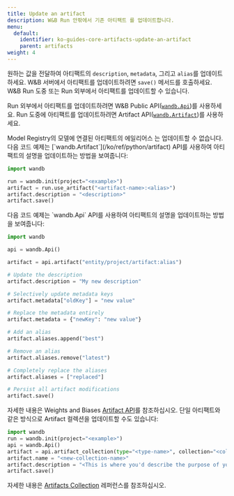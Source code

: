 ```yaml
---
title: Update an artifact
description: W&B Run 안팎에서 기존 아티팩트 를 업데이트합니다.
menu:
  default:
    identifier: ko-guides-core-artifacts-update-an-artifact
    parent: artifacts
weight: 4
---
```


원하는 값을 전달하여 아티팩트의 `description`, `metadata`, 그리고 `alias`를 업데이트하세요. W&B 서버에서 아티팩트를 업데이트하려면 `save()` 메서드를 호출하세요. W&B Run 도중 또는 Run 외부에서 아티팩트를 업데이트할 수 있습니다.

Run 외부에서 아티팩트를 업데이트하려면 W&B Public API([`wandb.Api`](/ko/ref/python/public-api/api))를 사용하세요. Run 도중에 아티팩트를 업데이트하려면 Artifact API([`wandb.Artifact`](/ko/ref/python/artifact))를 사용하세요.

<Warning>
Model Registry의 모델에 연결된 아티팩트의 에일리어스 는 업데이트할 수 없습니다.
</Warning>

<Tabs>
<Tab title="Run 도중">
다음 코드 예제는 [`wandb.Artifact`](/ko/ref/python/artifact) API를 사용하여 아티팩트의 설명을 업데이트하는 방법을 보여줍니다:

```python
import wandb

run = wandb.init(project="<example>")
artifact = run.use_artifact("<artifact-name>:<alias>")
artifact.description = "<description>"
artifact.save()
```
</Tab>
<Tab title="Run 외부">
다음 코드 예제는 `wandb.Api` API를 사용하여 아티팩트의 설명을 업데이트하는 방법을 보여줍니다:

```python
import wandb

api = wandb.Api()

artifact = api.artifact("entity/project/artifact:alias")

# Update the description
artifact.description = "My new description"

# Selectively update metadata keys
artifact.metadata["oldKey"] = "new value"

# Replace the metadata entirely
artifact.metadata = {"newKey": "new value"}

# Add an alias
artifact.aliases.append("best")

# Remove an alias
artifact.aliases.remove("latest")

# Completely replace the aliases
artifact.aliases = ["replaced"]

# Persist all artifact modifications
artifact.save()
```

자세한 내용은 Weights and Biases [Artifact API](/ko/ref/python/artifact)를 참조하십시오.
</Tab>
<Tab title="컬렉션 사용">
단일 아티팩트와 같은 방식으로 Artifact 컬렉션을 업데이트할 수도 있습니다:

```python
import wandb
run = wandb.init(project="<example>")
api = wandb.Api()
artifact = api.artifact_collection(type="<type-name>", collection="<collection-name>")
artifact.name = "<new-collection-name>"
artifact.description = "<This is where you'd describe the purpose of your collection.>"
artifact.save()
```
자세한 내용은 [Artifacts Collection](/ko/ref/python/public-api/api) 레퍼런스를 참조하십시오.
</Tab>
</Tabs>
